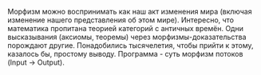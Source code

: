 
<Term id="Объект"></Term>
<Term id="Морфизм"></Term>

<InBox>
    Морфизм можно воспринимать как наш акт изменения мира (включая изменение нашего представления об этом мире).
</InBox>

<InBox>
    Интересно, что математика пропитана теорией категорий с античных времён. Одни высказывания (аксиомы, теоремы) через морфизмы-доказательства порождают другие. Понадобились тысячелетия, чтобы прийти к этому, казалось бы, простому выводу.
</InBox>

<InBox>
    Программа - суть морфизм потоков (Input -> Output).
</InBox>